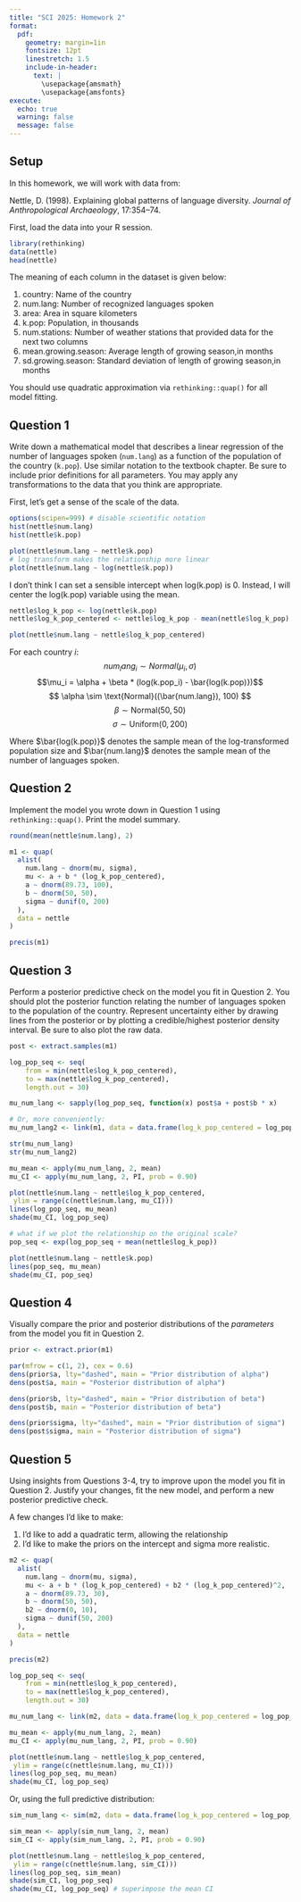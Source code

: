 ```yaml
---
title: "SCI 2025: Homework 2"
format: 
  pdf:
    geometry: margin=1in
    fontsize: 12pt
    linestretch: 1.5
    include-in-header:
      text: |
        \usepackage{amsmath}
        \usepackage{amsfonts}
execute:
  echo: true
  warning: false
  message: false
---
```


## Setup

In this homework, we will work with data from:

Nettle, D. (1998). Explaining global patterns of language diversity. *Journal of Anthropological Archaeology*, 17:354–74.

First, load the data into your R session.

```r
library(rethinking)
data(nettle)
head(nettle)
```

The meaning of each column in the dataset is given below:

(1) country: Name of the country
(2) num.lang: Number of recognized languages spoken
(3) area: Area in square kilometers
(4) k.pop: Population, in thousands
(5) num.stations: Number of weather stations that provided data for the next two columns
(6) mean.growing.season: Average length of growing season,in months
(7) sd.growing.season: Standard deviation of length of growing season,in months

You should use quadratic approximation via `rethinking::quap()` for all model fitting.

## Question 1

Write down a mathematical model that describes a linear regression of the number of languages spoken (`num.lang`) as a function of the population of the country (`k.pop`). Use similar notation to the textbook chapter. Be sure to include prior definitions for all parameters. You may apply any transformations to the data that you think are appropriate.

First, let's get a sense of the scale of the data.
```r
options(scipen=999) # disable scientific notation
hist(nettle$num.lang)
hist(nettle$k.pop)

plot(nettle$num.lang ~ nettle$k.pop)
# log transform makes the relationship more linear
plot(nettle$num.lang ~ log(nettle$k.pop)) 
```

I don't think I can set a sensible intercept when log(k.pop) is 0. Instead, I will center the log(k.pop) variable using the mean.

```r
nettle$log_k_pop <- log(nettle$k.pop)
nettle$log_k_pop_centered <- nettle$log_k_pop - mean(nettle$log_k_pop)

plot(nettle$num.lang ~ nettle$log_k_pop_centered)
```


For each country $i$:
$$num_lang_i \sim Normal(\mu_i, \sigma)$$
$$\mu_i = \alpha + \beta * (log(k.pop_i) - \bar{log(k.pop)})$$
$$ \alpha \sim \text{Normal}((\bar{num.lang}), 100) $$ 
$$ \beta \sim \text{Normal}(50, 50) $$
$$ \sigma \sim \text{Uniform}(0, 200) $$

Where $\bar{log(k.pop)}$ denotes the sample mean of the log-transformed population size and $\bar{num.lang}$ denotes the sample mean of the number of languages spoken.

## Question 2

Implement the model you wrote down in Question 1 using `rethinking::quap()`. Print the model summary.

```r
round(mean(nettle$num.lang), 2)

m1 <- quap(
  alist(
    num.lang ~ dnorm(mu, sigma),
    mu <- a + b * (log_k_pop_centered),
    a ~ dnorm(89.73, 100),
    b ~ dnorm(50, 50),
    sigma ~ dunif(0, 200)
  ),
  data = nettle
)

precis(m1)
```

## Question 3

Perform a posterior predictive check on the model you fit in Question 2. You should plot the posterior function relating the number of languages spoken to the population of the country. Represent uncertainty either by drawing lines from the posterior or by plotting a credible/highest posterior density interval. Be sure to also plot the raw data.

```r
post <- extract.samples(m1)

log_pop_seq <- seq(
    from = min(nettle$log_k_pop_centered),
    to = max(nettle$log_k_pop_centered),
    length.out = 30)

mu_num_lang <- sapply(log_pop_seq, function(x) post$a + post$b * x)

# Or, more conveniently:
mu_num_lang2 <- link(m1, data = data.frame(log_k_pop_centered = log_pop_seq))

str(mu_num_lang)
str(mu_num_lang2)

mu_mean <- apply(mu_num_lang, 2, mean)
mu_CI <- apply(mu_num_lang, 2, PI, prob = 0.90)

plot(nettle$num.lang ~ nettle$log_k_pop_centered,
 ylim = range(c(nettle$num.lang, mu_CI)))
lines(log_pop_seq, mu_mean)
shade(mu_CI, log_pop_seq)

# what if we plot the relationship on the original scale?
pop_seq <- exp(log_pop_seq + mean(nettle$log_k_pop)) 

plot(nettle$num.lang ~ nettle$k.pop)
lines(pop_seq, mu_mean)
shade(mu_CI, pop_seq)
```

## Question 4

Visually compare the prior and posterior distributions of the *parameters* from the model you fit in Question 2.

```r
prior <- extract.prior(m1)

par(mfrow = c(1, 2), cex = 0.6)
dens(prior$a, lty="dashed", main = "Prior distribution of alpha")
dens(post$a, main = "Posterior distribution of alpha")

dens(prior$b, lty="dashed", main = "Prior distribution of beta")
dens(post$b, main = "Posterior distribution of beta")

dens(prior$sigma, lty="dashed", main = "Prior distribution of sigma")
dens(post$sigma, main = "Posterior distribution of sigma")
```

## Question 5

Using insights from Questions 3-4, try to improve upon the model you fit in Question 2. Justify your changes, fit the new model, and perform a new posterior predictive check.

A few changes I'd like to make:

1. I'd like to add a quadratic term, allowing the relationship 
2. I'd like to make the priors on the intercept and sigma more realistic.

```r
m2 <- quap(
  alist(
    num.lang ~ dnorm(mu, sigma),
    mu <- a + b * (log_k_pop_centered) + b2 * (log_k_pop_centered)^2,
    a ~ dnorm(89.73, 30),
    b ~ dnorm(50, 50),
    b2 ~ dnorm(0, 10),
    sigma ~ dunif(50, 200)
  ),
  data = nettle
)

precis(m2)
```

```r
log_pop_seq <- seq(
    from = min(nettle$log_k_pop_centered),
    to = max(nettle$log_k_pop_centered),
    length.out = 30)

mu_num_lang <- link(m2, data = data.frame(log_k_pop_centered = log_pop_seq))

mu_mean <- apply(mu_num_lang, 2, mean)
mu_CI <- apply(mu_num_lang, 2, PI, prob = 0.90)

plot(nettle$num.lang ~ nettle$log_k_pop_centered,
 ylim = range(c(nettle$num.lang, mu_CI)))
lines(log_pop_seq, mu_mean)
shade(mu_CI, log_pop_seq)
```

Or, using the full predictive distribution:

```r
sim_num_lang <- sim(m2, data = data.frame(log_k_pop_centered = log_pop_seq))

sim_mean <- apply(sim_num_lang, 2, mean)
sim_CI <- apply(sim_num_lang, 2, PI, prob = 0.90)

plot(nettle$num.lang ~ nettle$log_k_pop_centered,
 ylim = range(c(nettle$num.lang, sim_CI)))
lines(log_pop_seq, sim_mean)
shade(sim_CI, log_pop_seq)
shade(mu_CI, log_pop_seq) # superimpose the mean CI
```